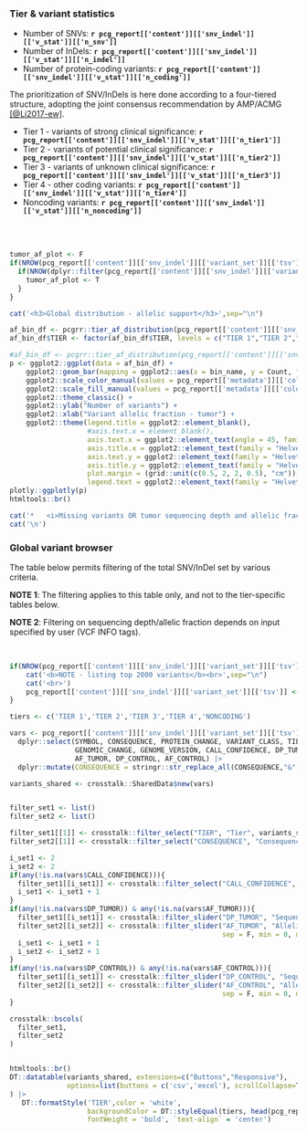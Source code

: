 ### Tier & variant statistics

* Number of SNVs: __`r pcg_report[['content']][['snv_indel']][['v_stat']][['n_snv']]`__
* Number of InDels: __`r pcg_report[['content']][['snv_indel']][['v_stat']][['n_indel']]`__
* Number of protein-coding variants: __`r pcg_report[['content']][['snv_indel']][['v_stat']][['n_coding']]`__

The prioritization of SNV/InDels is here done according to a four-tiered structure, adopting the joint consensus recommendation by AMP/ACMG [[@Li2017-ew]](https://www.ncbi.nlm.nih.gov/pubmed/27993330).

* Tier 1 - variants of strong clinical significance: __`r pcg_report[['content']][['snv_indel']][['v_stat']][['n_tier1']]`__
* Tier 2 - variants of potential clinical significance: __`r pcg_report[['content']][['snv_indel']][['v_stat']][['n_tier2']]`__
* Tier 3 - variants of unknown clinical significance: __`r pcg_report[['content']][['snv_indel']][['v_stat']][['n_tier3']]`__
* Tier 4 - other coding variants: __`r pcg_report[['content']][['snv_indel']][['v_stat']][['n_tier4']]`__
* Noncoding variants: __`r pcg_report[['content']][['snv_indel']][['v_stat']][['n_noncoding']]`__

<br><br>


```r
tumor_af_plot <- F
if(NROW(pcg_report[['content']][['snv_indel']][['variant_set']][['tsv']]) > 0){
  if(NROW(dplyr::filter(pcg_report[['content']][['snv_indel']][['variant_set']][['tsv']], !is.na(DP_TUMOR))) > 0 & NROW(dplyr::filter(pcg_report[['content']][['snv_indel']][['variant_set']][['tsv']], !is.na(AF_TUMOR))) > 0){
    tumor_af_plot <- T
  }
}
```


```r
cat('<h3>Global distribution - allelic support</h3>',sep="\n")
```


```r

af_bin_df <- pcgrr::tier_af_distribution(pcg_report[['content']][['snv_indel']][['variant_set']][['tsv']])
af_bin_df$TIER <- factor(af_bin_df$TIER, levels = c("TIER 1","TIER 2","TIER 3","TIER 4","NONCODING"))

#af_bin_df <- pcgrr::tier_af_distribution(pcg_report[['content']][['snv_indel']][['variant_set']][['tsv']])
p <- ggplot2::ggplot(data = af_bin_df) + 
    ggplot2::geom_bar(mapping = ggplot2::aes(x = bin_name, y = Count, fill = TIER), stat = "identity") +
    ggplot2::scale_color_manual(values = pcg_report[['metadata']][['color_palette']][['tier']][['values']]) +
    ggplot2::scale_fill_manual(values = pcg_report[['metadata']][['color_palette']][['tier']][['values']]) +
    ggplot2::theme_classic() +
    ggplot2::ylab("Number of variants") +
    ggplot2::xlab("Variant allelic fraction - tumor") +
    ggplot2::theme(legend.title = ggplot2::element_blank(),
                   #axis.text.x = element_blank(),
                   axis.text.x = ggplot2::element_text(angle = 45, family = "Helvetica", size = 12, vjust = -0.1),
                   axis.title.x = ggplot2::element_text(family = "Helvetica", size = 12, vjust = -2),
                   axis.text.y = ggplot2::element_text(family = "Helvetica", size = 12),
                   axis.title.y = ggplot2::element_text(family = "Helvetica", size = 12, vjust = 1.5),
                   plot.margin = (grid::unit(c(0.5, 2, 2, 0.5), "cm")),
                   legend.text = ggplot2::element_text(family = "Helvetica", size = 12))
plotly::ggplotly(p)
htmltools::br()
```


```r
cat('*   <i>Missing variants OR tumor sequencing depth and allelic fraction of variants not provided - omitting plot.</i>',sep='\n')
cat('\n')

```


### Global variant browser

The table below permits filtering of the total SNV/InDel set by various criteria.

__NOTE 1__: The filtering applies to this table only, and not to the tier-specific tables below. 

__NOTE 2__: Filtering on sequencing depth/allelic fraction depends on input specified by user (VCF INFO tags). 

<br>


```r

if(NROW(pcg_report[['content']][['snv_indel']][['variant_set']][['tsv']]) > 2000){
    cat('<b>NOTE - listing top 2000 variants</b><br>',sep="\n")
    cat('<br>')
    pcg_report[['content']][['snv_indel']][['variant_set']][['tsv']] <- head(pcg_report[['content']][['snv_indel']][['variant_set']][['tsv']], 2000)
}

tiers <- c('TIER 1','TIER 2','TIER 3','TIER 4','NONCODING')

vars <- pcg_report[['content']][['snv_indel']][['variant_set']][['tsv']] |> 
  dplyr::select(SYMBOL, CONSEQUENCE, PROTEIN_CHANGE, VARIANT_CLASS, TIER, 
                GENOMIC_CHANGE, GENOME_VERSION, CALL_CONFIDENCE, DP_TUMOR, 
                AF_TUMOR, DP_CONTROL, AF_CONTROL) |>
  dplyr::mutate(CONSEQUENCE = stringr::str_replace_all(CONSEQUENCE,"&",","))

variants_shared <- crosstalk::SharedData$new(vars)


filter_set1 <- list()
filter_set2 <- list()

filter_set1[[1]] <- crosstalk::filter_select("TIER", "Tier", variants_shared, ~TIER)
filter_set2[[1]] <- crosstalk::filter_select("CONSEQUENCE", "Consequence", variants_shared, ~CONSEQUENCE)

i_set1 <- 2
i_set2 <- 2
if(any(!is.na(vars$CALL_CONFIDENCE))){
  filter_set1[[i_set1]] <- crosstalk::filter_select("CALL_CONFIDENCE", "Call confidence", variants_shared, ~CALL_CONFIDENCE)
  i_set1 <- i_set1 + 1
}
if(any(!is.na(vars$DP_TUMOR)) & any(!is.na(vars$AF_TUMOR))){
  filter_set1[[i_set1]] <- crosstalk::filter_slider("DP_TUMOR", "Sequencing depth tumor", variants_shared, ~DP_TUMOR, ticks = F, sep = F)
  filter_set2[[i_set2]] <- crosstalk::filter_slider("AF_TUMOR", "Allelic fraction tumor", variants_shared, ~AF_TUMOR, 
                                                    sep = F, min = 0, max = 1, step = 0.05, ticks = T)
  i_set1 <- i_set1 + 1
  i_set2 <- i_set2 + 1
}
if(any(!is.na(vars$DP_CONTROL)) & any(!is.na(vars$AF_CONTROL))){
  filter_set1[[i_set1]] <- crosstalk::filter_slider("DP_CONTROL", "Sequencing depth control", variants_shared, ~DP_CONTROL, ticks = F, sep = F)
  filter_set2[[i_set2]] <- crosstalk::filter_slider("AF_CONTROL", "Allelic fraction control", variants_shared, ~AF_CONTROL, 
                                                    sep = F, min = 0, max = 1, step = 0.05, ticks = T)
}

crosstalk::bscols(
  filter_set1,
  filter_set2
)


htmltools::br()
DT::datatable(variants_shared, extensions=c("Buttons","Responsive"), 
              options=list(buttons = c('csv','excel'), scrollCollapse=T, dom = 'Bfrtip')
) |>
   DT::formatStyle('TIER',color = 'white', 
                   backgroundColor = DT::styleEqual(tiers, head(pcg_report[['metadata']][['color_palette']][['tier']][['values']],5)), 
                   fontWeight = 'bold', `text-align` = 'center')


```


<br><br>
